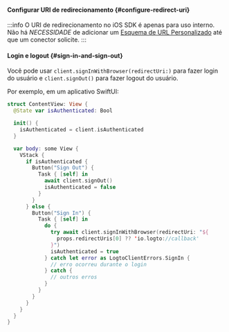 

<SignInFlowSummary />

#### Configurar URI de redirecionamento \{#configure-redirect-uri}

<ConfigureRedirectUri figureSrc={redirectUriFigure} redirectUri="io.logto://callback" />

:::info
O URI de redirecionamento no iOS SDK é apenas para uso interno. Não há _NECESSIDADE_ de adicionar um [Esquema de URL Personalizado](https://developer.apple.com/documentation/xcode/defining-a-custom-url-scheme-for-your-app) até que um conector solicite.
:::

#### Login e logout \{#sign-in-and-sign-out}

<SignInNote calling=".signInWithBrowser(redirectUri:)" />

Você pode usar `client.signInWithBrowser(redirectUri:)` para fazer login do usuário e `client.signOut()` para fazer logout do usuário.

Por exemplo, em um aplicativo SwiftUI:

```swift title="ContentView.swift"
struct ContentView: View {
  @State var isAuthenticated: Bool

  init() {
    isAuthenticated = client.isAuthenticated
  }

  var body: some View {
    VStack {
      if isAuthenticated {
        Button("Sign Out") {
          Task { [self] in
            await client.signOut()
            isAuthenticated = false
          }
        }
      } else {
        Button("Sign In") {
          Task { [self] in
            do {
              try await client.signInWithBrowser(redirectUri: "${
                props.redirectUris[0] ?? 'io.logto://callback'
              }")
              isAuthenticated = true
            } catch let error as LogtoClientErrors.SignIn {
              // erro ocorreu durante o login
            } catch {
              // outros erros
            }
          }
        }
      }
    }
  }
}
```
